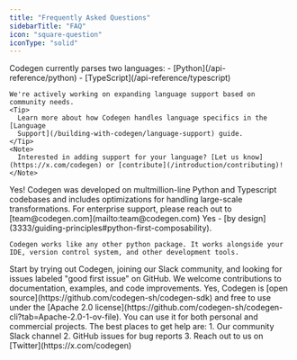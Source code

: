 ```yaml
---
title: "Frequently Asked Questions"
sidebarTitle: "FAQ"
icon: "square-question"
iconType: "solid"
---
```


<AccordionGroup>
  <Accordion title="What languages does Codegen support?" icon="code">
    Codegen currently parses two languages:
    - [Python](/api-reference/python)
    - [TypeScript](/api-reference/typescript)

    We're actively working on expanding language support based on community needs.
    <Tip>
      Learn more about how Codegen handles language specifics in the [Language
      Support](/building-with-codegen/language-support) guide.
    </Tip>
    <Note>
      Interested in adding support for your language? [Let us know](https://x.com/codegen) or [contribute](/introduction/contributing)!
    </Note>

  </Accordion>
  <Accordion title="Is Codegen suitable for large codebases?" icon="database">
    Yes! Codegen was developed on multmillion-line Python and Typescript codebases
    and includes optimizations for handling large-scale transformations.
    <Tip>
      For enterprise support, please reach out to [team@codegen.com](mailto:team@codegen.com)
    </Tip>
  </Accordion>
  <Accordion title="Can I use Codegen with my existing tools?" icon="screwdriver-wrench">
    Yes - [by design](3333/guiding-principles#python-first-composability). 
    
    Codegen works like any other python package. It works alongside your IDE, version control system, and other development tools.
  </Accordion>
  <Accordion
    title="How can I contribute if I'm new to the project?"
    icon="hand-holding-heart"
  >
    Start by trying out Codegen, joining our Slack community, and looking for
    issues labeled "good first issue" on GitHub. We welcome contributions to
    documentation, examples, and code improvements.
  </Accordion>
  <Accordion title="Is Codegen free to use?" icon="scale-balanced">
    Yes, Codegen is [open source](https://github.com/codegen-sh/codegen-sdk) and free to use under the [Apache 2.0
    license](https://github.com/codegen-sh/codegen-cli?tab=Apache-2.0-1-ov-file).
    You can use it for both personal and commercial projects.
  </Accordion>
  <Accordion title="Where can I get help if I'm stuck?" icon="life-ring">
    The best places to get help are:
    1. Our community Slack channel
    2. GitHub issues for bug reports
    3. Reach out to us on [Twitter](https://x.com/codegen)
  </Accordion>
</AccordionGroup>
